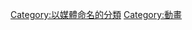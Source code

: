 {{Wikipedia category|hidden=yes|container=yes}}
{{Eponymous category}}
[[Category:以媒體命名的分類|Category:以媒體命名的分類]]
[[Category:動畫|Category:動畫]]